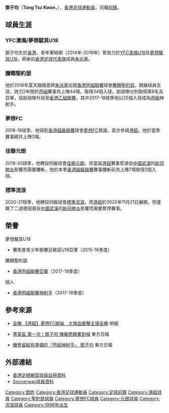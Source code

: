 {{More footnotes needed|time=2021-02-17T12:15:02+00:00}}
{{Infobox football biography
| name        = 鄧子均
| image       = 
| fullname    = Tang Tsz Kwan
| nickname    = 均仔，子均
| birth_date  = {{Birth date and age|1998|11|22}}
| birth_place = [[香港|香港]]
| height      = {{height|m=1.82}}
| position    = [[前鋒|前鋒]]、[[翼鋒|翼鋒]]
| currentclub = [[香港流浪足球會|標準流浪]]
| clubnumber  = 9
| youthyears1 = 2014–2015
| youthclubs1 = [[駿其足球會|YFC澳滌]]
| youthyears2 = 2015–2016
| youthclubs2 = [[駿其足球會|夢想駿其]]
| years1 = 2016–2018
| clubs1 = [[聖約瑟足球會|騰翺聖約瑟]]
| caps1 = 44
| goals1 = 34
| years2 = 2018–2019
| clubs2 = [[景峰足球會|夢想FC]]
| caps2 = 3
| goals2 = 0
| years3 = 2019–2020
| clubs3 = [[元朗足球會|佳聯元朗]]
| caps3 = 7
| goals3 = 2
| years4 = 2020–2021
| clubs4 = [[香港流浪足球會|標準流浪]]
| caps4 = 5
| goals4 = 0
| years5 = 
| clubs5 = 
| caps5 = 
| goals5 = 
| nationalyears1 = 2016–
| nationalteam1  = [[香港足球代表隊|香港]]
| nationalcaps1  = 0
| nationalgoals1 = 0
| pcupdate = 18 January 2021
| ntupdate = 18 January 2021
}}

'''鄧子均'''（'''Tang Tsz Kwan'''，{{bd|1998年|11月22日}}），[[香港|香港]][[足球|足球]][[運動員|運動員]]，司職[[前鋒|前鋒]]。

==球員生涯==
===YFC澳滌/夢想駿其U18===
鄧子均生於[[香港|香港]]，青年軍時期（2014年-2016年）曾效力於[[駿其足球會|YFC澳滌U18]]及[[駿其足球會|夢想駿其U18]]，師承前[[香港足球代表隊|香港足球代表隊]]成員[[朱兆基|朱兆基]]。

===騰翺聖約瑟===
他於2016年夏天跟隨恩師[[朱兆基|朱兆基]]加盟[[香港丙組聯賽|香港丙組聯賽]]球會[[聖約瑟足球會|騰翺聖約瑟]]，開展球員生涯，效力2年間於[[香港丙組聯賽|丙組]]賽事共上陣44場，取得34個入球，助球隊分別取得第8名及亞軍，協助球隊升班至[[香港乙組聯賽|香港乙組聯賽]]，其中2017-18球季他以25個入球成為[[香港丙組聯賽|丙組]]神射手。

===夢想FC===
2018-19球季，他得到[[香港超級聯賽|香港超級聯賽]]球會[[景峰足球會|夢想FC]]賞識，首次參與[[香港超級聯賽|港超]]，他於當季賽事總共上陣3場。

===佳聯元朗===
2019-20球季，他轉投同級球會[[元朗足球會|佳聯元朗]]，但當屆[[香港超級聯賽|港超]]賽事受源自[[中國|中國]][[武漢|武漢]]的[[新冠肺炎|新冠肺炎]]影響而需要腰斬，他於本季[[香港超級聯賽|香港超級聯賽]]賽事腰斬前共上陣7場取得2個入球。

===標準流浪===
2020-21球季，他轉投同級球會[[香港流浪足球會|標準流浪]]，而[[香港超級聯賽|港超]]於2020年11月21日展開，但僅踢了二週便因源自[[中國|中國]][[武漢|武漢]]的[[新冠肺炎|新冠肺炎]]影響而需要暫停賽事。

==榮譽==
;夢想駿其U18
*賽馬會青少年聯賽足總盃U18亞軍（2015-16季度）

;騰翺聖約瑟
*[[香港丙組聯賽|香港丙組聯賽亞軍]]（2017-18季度）

;個人
*[[香港丙組聯賽|香港丙組聯賽神射手]]（2017-18季度）

==參考來源==
{{reflist}}

*[https://m.mingpao.com/ins/體育/article/20180718/s00006/1531907034247/【港超】夢想fc開操-大換血衝擊主場 全勝 【港超】夢想FC開操　大換血衝擊主場全勝] 明報

*[https://hk.on.cc/hk/bkn/cnt/sport/20191106/mobile/bkn-20191106220603937-1106_00882_001.html 菁英盃 第一次！鄧子均 陳矅燃興奮到喊] {{Wayback|url=https://hk.on.cc/hk/bkn/cnt/sport/20191106/mobile/bkn-20191106220603937-1106_00882_001.html |date=20210122024432 }} 東方日報

*[https://hk.on.cc/hk/bkn/cnt/sport/20200108/mobile/bkn-20200108221123559-0108_00882_001.html 機會留給有準備的「丙組神射手」 鄧子均] {{Wayback|url=https://hk.on.cc/hk/bkn/cnt/sport/20200108/mobile/bkn-20200108221123559-0108_00882_001.html |date=20210122060924 }} 東方日報

==外部連結==
*[https://www.hkfa.com/ch/club/142/detail?player=14289 香港足總網頁球員註冊資料] {{Wayback|url=https://www.hkfa.com/ch/club/142/detail?player=14289 |date=20160406141815 }} 
*[https://int.soccerway.com/players/-/559635/ Soccerway球員資料] {{Wayback|url=https://int.soccerway.com/players/-/559635/ |date=20210127231337 }} 

{{香港流浪足球會}}

[[Category:鄧姓|Category:鄧姓]]
[[Category:香港足球運動員|Category:香港足球運動員]]
[[Category:足球前鋒|Category:足球前鋒]]
[[Category:港超球員|Category:港超球員]]
[[Category:聖約瑟球員|Category:聖約瑟球員]]
[[Category:夢想FC球員|Category:夢想FC球員]]
[[Category:元朗球員|Category:元朗球員]]
[[Category:流浪球員|Category:流浪球員]]
[[Category:1998年出生|Category:1998年出生]]